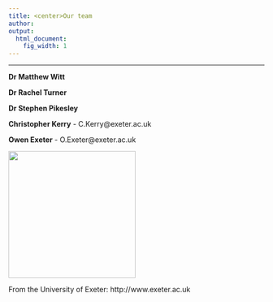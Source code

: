 ```yaml
---
title: <center>Our team
author:  
output:
  html_document:
    fig_width: 1
---
```


<!--- please update--->

----

**Dr Matthew Witt**

**Dr Rachel Turner**

**Dr Stephen Pikesley**

**Christopher Kerry** - C.Kerry@exeter.ac.uk

**Owen Exeter** - O.Exeter@exeter.ac.uk

<img src="images/profile_Owen.jpg" width="250px">






From the University of Exeter: http://www.exeter.ac.uk






